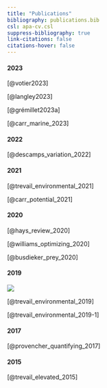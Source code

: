 ```yaml
---
title: "Publications"
bibliography: publications.bib
csl: apa-cv.csl
suppress-bibliography: true
link-citations: false
citations-hover: false
---
```


#### 2023

[@votier2023]

[@langley2023]

[@grémillet2023a]

[@carr_marine_2023]

#### 2022

[@descamps_variation_2022]

#### 2021

[@trevail_environmental_2021]

[@carr_potential_2021]

#### 2020

[@hays_review_2020]

[@williams_optimizing_2020]

[@busdieker_prey_2020]

#### 2019

::: column-margin
![](images/OIKOSCover_April2019.jpg)
:::

[@trevail_environmental_2019]

[@trevail_environmental_2019-1]

#### 2017

[@provencher_quantifying_2017]

#### 2015

[@trevail_elevated_2015]

